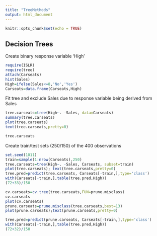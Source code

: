 ---
title: "TreeMethods"
output: html_document
---

```{r setup, include=FALSE}
knitr::opts_chunk$set(echo = TRUE)
```

## Decision Trees

Create binary response variable 'High'

```{r}
require(ISLR)
require(tree)
attach(Carseats)
hist(Sales)
High=ifelse(Sales<=8,'No','Yes')
Carseats=data.frame(Carseats,High)
```

Fit tree and exclude Sales due to response variable being derived from Sales

```{r}
tree.carseats=tree(High~. -Sales, data=Carseats)
summary(tree.carseats)
plot(tree.carseats)
text(tree.carseats,pretty=0)
```

```{r}
tree.carseats
```

Create train/test sets (250/150) of the 400 observations
```{r}
set.seed(1011)
train=sample(1:nrow(Carseats),250)
tree.carseats=tree(High~. -Sales, Carseats, subset=train)
plot(tree.carseats); text(tree.carseats,pretty=0)
tree.pred=predict(tree.carseats, Carseats[-train,],type='class')
with(Carseats[-train,],table(tree.pred,High))
(72+33)/150
```

```{r}
cv.carseats=cv.tree(tree.carseats,FUN=prune.misclass)
cv.carseats
plot(cv.carseats)
prune.carseats=prune.misclass(tree.carseats,best=13)
plot(prune.carseats);text(prune.carseats,pretty=0)
```

```{r}
tree.pred=predict(prune.carseats, Carseats[-train,],type='class')
with(Carseats[-train,],table(tree.pred,High))
(72+32)/150
```

```{r}

```
